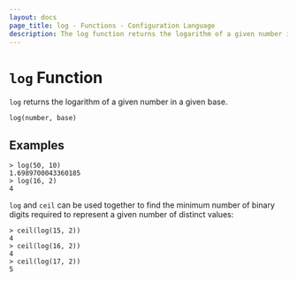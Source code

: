 ```yaml
---
layout: docs
page_title: log - Functions - Configuration Language
description: The log function returns the logarithm of a given number in a given base.
---
```


# `log` Function

`log` returns the logarithm of a given number in a given base.

```hcl
log(number, base)
```

## Examples

```shell-session
> log(50, 10)
1.6989700043360185
> log(16, 2)
4
```

`log` and `ceil` can be used together to find the minimum number of binary
digits required to represent a given number of distinct values:

```shell-session
> ceil(log(15, 2))
4
> ceil(log(16, 2))
4
> ceil(log(17, 2))
5
```
